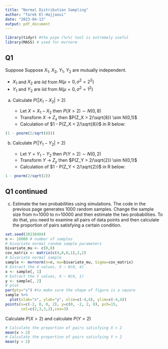 ```yaml
---
title: "Normal Distribution Sampling"
author: "Tarek El-Hajjaoui"
date: "2023-04-13"
output: pdf_document
---
```


```r
library(tidyr) #the pipe (%>%) tool is extremely useful
library(MASS) # used for mvrnorm
```

## Q1

Suppose Suppose $X_1$, $X_2$, $Y_1$, $Y_2$ are mutually independent.

- $X_1$ and $X_2$ are iid from $N(\mu=0, \sigma^2=2^2)$
- $Y_1$ and $Y_2$ are iid from $N(\mu=0, \sigma^2=1^2)$

a) Calculate $P(|X_1-X_2|>2)$

    - Let $X = X_1 - X_2$ then $P(X > 2) \sim N(0,8)$
    - Transform $X$ -> $Z_x$ then $P(Z_X > 2/\sqrt{8}) \sim N(0,1)$
    - Calculation of $1 - P(Z_X < 2/\sqrt{8})$ in R below:


```r
(1 - pnorm(2/sqrt(8)))
```

b) Calculate $P(|Y_1-Y_2|>2)$

    - Let $Y = Y_1 - Y_2$ then $P(Y > 2) \sim N(0,2)$
    - Transform $Y$ -> $Z_y$ then $P(Z_Y > 2/\sqrt{2}) \sim N(0,1)$
    - Calculation of $1 - P(Z_Y < 2/\sqrt{2})$ in R below:


```r
1 - pnorm(2/sqrt(2))
```

\newpage

## Q1 continued

c) Estimate the two probabilities using simulations. The code in the previous page generates 1000 random samples. Change the sample size from n=1000 to n=10000 and then estimate the two probabilities. To do that, you need to examine all pairs of data points and then calculate the proportion of pairs satisfying a certain condition.
```r
set.seed(20230404)
n <- 10000 # number of samples
# bivariate normal random sample parameters
bivariate_mu <- c(0,0)
cov_matrix <- matrix(c(4,0,0,1),2,2)
# bivariate normal sample
sample <- mvrnorm(n=n, mu=bivariate_mu, Sigma=cov_matrix)
# Extract the X values, X ~ N(0, 4)
x <- sample[, 1]
# Extract the Y values, X ~ N(0, 1)
y <- sample[, 2]
# plot
par(pty="s") #to make sure the shape of figure is a square
sample %>%
  plot(xlab="x", ylab="y", xlim=c(-4,4), ylim=c(-4,4))
points(x=c(-2, 0, 0, 2), y=c(0, -2, 2, 0), pch=15,
       col=c(2,3,3,2),cex=3)
```

Calculate $P(X>2)$ and calculate $P(Y>2)$
```r
# Calculate the proportion of pairs satisfying X > 2
mean(x > 2)
# Calculate the proportion of pairs satisfying Y > 2
mean(y > 2)
```